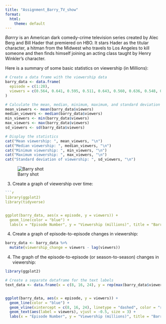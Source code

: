 ```yaml
---
title: "Assignment_Barry_TV_show"
format:
  html:
    theme: default
---
```


_Barrry_ is an American dark comedy-crime television series created by Alec Berg and Bill Hader that premiered on HBO. It stars Hader as the titular character, a hitman from the Midwest who travels to Los Angeles to kill someone and then finds himself joining an acting class taught by Henry Winkler's character.

Here is a summary of some basic statistics on viewership (in Millions):

```r
# Create a data frame with the viewership data
barry_data <- data.frame(
  episode = c(1:28),
  viewers = c(0.564, 0.641, 0.595, 0.511, 0.643, 0.560, 0.636, 0.548, 0.532, 0.424, 1.78, 1.94, 2.03, 1.99, 1.87, 2.21, 0.249, 0.294, 0.299, 0.270, 0.257, 0.210, 0.261, 0.221, 0.274, 0.216, 0.208, 0.303)
)

# Calculate the mean, median, minimum, maximum, and standard deviation
mean_viewers <- mean(barry_data$viewers)
median_viewers <- median(barry_data$viewers)
min_viewers <- min(barry_data$viewers)
max_viewers <- max(barry_data$viewers)
sd_viewers <- sd(barry_data$viewers)

# Display the statistics
cat("Mean viewership: ", mean_viewers, "\n")
cat("Median viewership: ", median_viewers, "\n")
cat("Minimum viewership: ", min_viewers, "\n")
cat("Maximum viewership: ", max_viewers, "\n")
cat("Standard deviation of viewership: ", sd_viewers, "\n")

```


![Barry shot](https://raw.githubusercontent.com/RafalMisiorski/RRcourse2023/main/Quarto_1_Assignment/Barry_pic.jpg "Barry shot")


3. Create a graph of viewership over time:

```r
```r
library(ggplot2)
library(tidyverse)


ggplot(barry_data, aes(x = episode, y = viewers)) +
  geom_line(color = "blue") +
  labs(x = "Episode Number", y = "Viewership (millions)", title = "Barry Viewership Over Time")

```



4. Create a graph of episode-to-episode changes in viewership:


```r
barry_data <- barry_data %>%
  mutate(viewership_change = viewers - lag(viewers))
```

4. The graph of the episode-to-episode (or season-to-season) changes in viewership:

```r
library(ggplot2)

# Create a separate dataframe for the text labels
text_data <- data.frame(x = c(8, 16, 24), y = rep(max(barry_data$viewership_change), 3), label = c("8", "16", "24"))


ggplot(barry_data, aes(x = episode, y = viewers)) +
  geom_line(color = "blue") +
  geom_vline(xintercept = c(8, 16, 24), linetype = "dashed", color = "red") +
  geom_text(aes(label = viewers), vjust = -0.5, size = 3) +
  labs(x = "Episode Number", y = "Viewership (millions)", title = "Barry Viewership Over Time")



```
